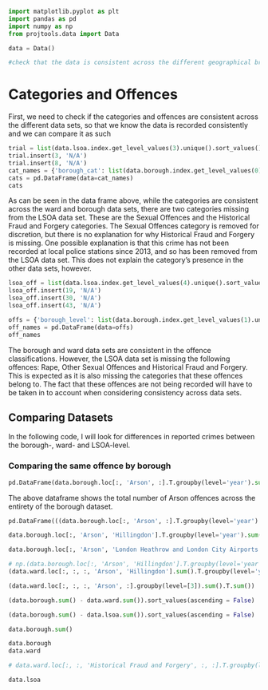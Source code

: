 ```python
import matplotlib.pyplot as plt
import pandas as pd
import numpy as np
from projtools.data import Data

data = Data()

#check that the data is consistent across the different geographical breakdowns
```

# Categories and Offences
First, we need to check if the categories and offences are consistent across the different data sets, so that we know the data is recorded consistently and we can compare it as such

```python
trial = list(data.lsoa.index.get_level_values(3).unique().sort_values())
trial.insert(3, 'N/A')
trial.insert(8, 'N/A')
cat_names = {'borough_cat': list(data.borough.index.get_level_values(0).unique().sort_values()), 'ward_cat': list(data.ward.index.get_level_values(2).unique().sort_values()), 'LSOA_cat': trial}
cats = pd.DataFrame(data=cat_names)
cats
```

As can be seen in the data frame above, while the categories are consistent across the ward and borough data sets, there are two categories missing from the LSOA data set. These are the Sexual Offences and the Historical Fraud and Forgery categories. The Sexual Offences category is removed for discretion, but there is no explanation for why Historical Fraud and Forgery is missing. One possible explanation is that this crime has not been recorded at local police stations since 2013, and so has been removed from the LSOA data set. This does not explain the category's presence in the other data sets, however.

```python
lsoa_off = list(data.lsoa.index.get_level_values(4).unique().sort_values())
lsoa_off.insert(19, 'N/A')
lsoa_off.insert(30, 'N/A')
lsoa_off.insert(43, 'N/A')

offs = {'borough_level': list(data.borough.index.get_level_values(1).unique().sort_values()), 'ward_level': list(data.ward.index.get_level_values(3).unique().sort_values()), 'lsoa_level':lsoa_off}
off_names = pd.DataFrame(data=offs)
off_names
```

The borough and ward data sets are consistent in the offence classifications. However, the LSOA data set is missing the following offences: Rape, Other Sexual Offences and Historical Fraud and Forgery. This is expected as it is also missing the categories that these offences belong to. The fact that these offences are not being recorded will have to be taken in to account when considering consistency across data sets.


## Comparing Datasets

In the following code, I will look for differences in reported crimes between the borough-, ward- and LSOA-level.


### Comparing the same offence by borough

```python
pd.DataFrame(data.borough.loc[:, 'Arson', :].T.groupby(level='year').sum().sum())
```

The above dataframe shows the total number of Arson offences across the entirety of the borough dataset.

```python
pd.DataFrame(((data.borough.loc[:, 'Arson', :].T.groupby(level='year').sum().sum()) - (data.ward.loc[:, :, :, 'Arson', :].groupby(level=[3]).sum().T.sum())).sort_values(ascending=False))
```

```python
data.borough.loc[:, 'Arson', 'Hillingdon'].T.groupby(level='year').sum()
```

```python
data.borough.loc[:, 'Arson', 'London Heathrow and London City Airports'].T.groupby(level='year').sum()
```

```python
# np.(data.borough.loc[:, 'Arson', 'Hillingdon'].T.groupby(level='year').sum()) - np.
(data.ward.loc[:, :, :, 'Arson', 'Hillingdon'].sum().T.groupby(level='year').sum())
```

```python
(data.ward.loc[:, :, :, 'Arson', :].groupby(level=[3]).sum().T.sum())
```

```python
(data.borough.sum() - data.ward.sum()).sort_values(ascending = False)
```

```python
(data.borough.sum() - data.lsoa.sum()).sort_values(ascending = False)
```

```python
data.borough.sum()
```

```python
data.borough
data.ward
```

```python
# data.ward.loc[:, :, 'Historical Fraud and Forgery', :, :].T.groupby(level='year').plot()
```

```python
data.lsoa
```
